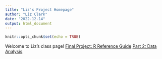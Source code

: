 ```yaml
---
title: "Liz's Project Homepage"
author: "Liz Clark"
date: "2022-12-14"
output: html_document
---
```


```r
knitr::opts_chunk$set(echo = TRUE)
```

Welcome to Liz's class page!
[Final Project: R Reference Guide](final_R_reference.html)
[Part 2: Data Analysis](final_R_analysis.html)